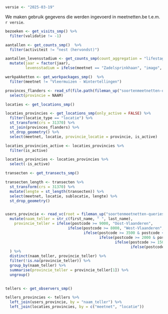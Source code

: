 


```r
versie <- "2025-03-19"
```

We maken gebruik gegevens die werden ingevoerd in meetnetten.be t.e.m. `r versie`.

```r
bezoeken <- get_visits_smp() %>%
  filter(validatie != -1)

aantallen <- get_counts_smp()  %>%
  filter(activiteit != "nest (hervondst)")

aantallen_levensstadium <- get_counts_smp(count_aggregation = "lifestage")  %>%
  mutate(jaar = factor(jaar),
         levensstadium = ifelse(meetnet == "Zadelsprinkhaan", "imago", levensstadium)) 

werkpakketten <- get_workpackages_smp()  %>%
  filter(meetnet != "Vleermuizen - Wintertellingen")

provinces_flanders <- read_sf(file.path(fileman_up("soortenmeetnetten-queries"), "gis/provincies"), "Provincies2015", crs = 31370) %>%
  select(provincie = NAAM)

locaties <- get_locations_smp() 

locaties_provincies <- get_locations_smp(only_active = FALSE) %>%
  filter(locatie_type == "locatie") %>%
  st_transform(crs = 31370) %>%
  st_join(provinces_flanders) %>%
  st_drop_geometry() %>%
  select(meetnet, locatie, provincie_locatie = provincie, is_active) 

locaties_provincies_active <- locaties_provincies %>%
  filter(is_active)

locaties_provincies <- locaties_provincies %>%
  select(-is_active)

transecten <- get_transects_smp()

transecten_length <- transecten %>%
  st_transform(crs = 31370) %>%
  mutate(lengte = st_length(transecten)) %>%
  select(meetnet, locatie, sublocatie, lengte) %>%
  st_drop_geometry()


users_provincie <- read_vc(root = fileman_up("soortenmeetnetten-queries"),file =  "raw/meetnetten_users") %>%
  mutate(naam_teller = str_c(first_name, " ", last_name), 
    provincie_teller = ifelse(postcode >= 9000, "Oost-Vlaanderen",
                            ifelse(postcode >= 8000, "West-Vlaanderen",
                                   ifelse(postcode >= 3500 & postcode < 4000, "Limburg",
                                          ifelse(postcode >= 2000 & postcode < 3000, "Antwerpen",
                                                 ifelse(postcode >= 1500 & postcode < 2000, "Vlaams Brabant",
                                                        ifelse(postcode >= 3000 & postcode < 3500, "Vlaams Brabant", "Buiten Vlaanderen"))))))
  ) %>%
  distinct(naam_teller, provincie_teller) %>%
  filter(!is.na(provincie_teller)) %>%
  group_by(naam_teller) %>%
  summarise(provincie_teller = provincie_teller[1]) %>%
  ungroup()

  
tellers <- get_observers_smp() 

tellers_provincies <- tellers %>%
  left_join(users_provincie, by = "naam_teller") %>%
  left_join(locaties_provincies, by = c("meetnet", "locatie"))

```



